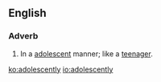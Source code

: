 ==English==

===Adverb===
{{en-adv}}

# In a [[adolescent]] manner; like a [[teenager]].

[[ko:adolescently]]
[[io:adolescently]]